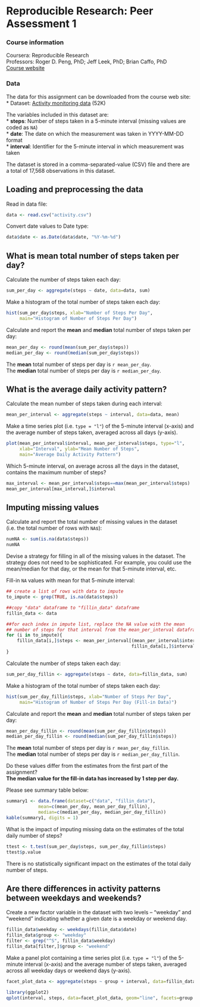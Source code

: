# Reproducible Research: Peer Assessment 1

### Course information  
Coursera: Reproducible Research  
Professors: Roger D. Peng, PhD; Jeff Leek, PhD; Brian Caffo, PhD  
[Course website][courselink]  

### Data  
The data for this assignment can be downloaded from the course web site:  
* Dataset: [Activity monitoring data][datalink] (52K)

The variables included in this dataset are:  
* **steps**: Number of steps taken in a 5-minute interval (missing values are coded as `NA`)  
* **date**: The date on which the measurement was taken in YYYY-MM-DD format  
* **interval**: Identifier for the 5-minute interval in which measurement was taken  

The dataset is stored in a comma-separated-value (CSV) file and there are a total of 17,568 observations in this dataset.  

## Loading and preprocessing the data
Read in data file:
```r
data <- read.csv("activity.csv")
```

Convert date values to Date type:
```r
data$date <- as.Date(data$date, "%Y-%m-%d")
```

## What is mean total number of steps taken per day?
Calculate the number of steps taken each day:
```r
sum_per_day <- aggregate(steps ~ date, data=data, sum)
```

Make a histogram of the total number of steps taken each day:
```r
hist(sum_per_day$steps, xlab="Number of Steps Per Day", 
     main="Histogram of Number of Steps Per Day")
```

Calculate and report the **mean** and **median** total number of steps taken per day:
```r
mean_per_day <- round(mean(sum_per_day$steps))
median_per_day <- round(median(sum_per_day$steps))
```

The **mean** total number of steps per day is `r mean_per_day`.  
The **median** total number of steps per day is `r median_per_day`.

## What is the average daily activity pattern?
Calculate the mean number of steps taken during each interval:  
```r
mean_per_interval <- aggregate(steps ~ interval, data=data, mean)
```

Make a time series plot (i.e. `type = "l"`) of the 5-minute interval (x-axis) and the average number of steps taken, averaged across all days (y-axis).  
```r
plot(mean_per_interval$interval, mean_per_interval$steps, type="l",
     xlab="Interval", ylab="Mean Number of Steps", 
     main="Average Daily Activity Pattern")
```

Which 5-minute interval, on average across all the days in the dataset, contains the maximum number of steps?  
```r
max_interval <- mean_per_interval$steps==max(mean_per_interval$steps)
mean_per_interval[max_interval,]$interval
```


## Imputing missing values
Calculate and report the total number of missing values in the dataset (i.e. the total number of rows with `NA`s):
```r
numNA <- sum(is.na(data$steps))
numNA
```

Devise a strategy for filling in all of the missing values in the dataset. The strategy does not need to be sophisticated. For example, you could use the mean/median for that day, or the mean for that 5-minute interval, etc.

Fill-in `NA` values with mean for that 5-minute interval:  
```r
## create a list of rows with data to impute
to_impute <- grep(TRUE, is.na(data$steps))

##copy "data" dataframe to "fillin_data" dataframe
fillin_data <- data

##for each index in impute list, replace the NA value with the mean
## number of steps for that interval from the mean_per_interval dataframe
for (i in to_impute){
    fillin_data[i,]$steps <- mean_per_interval[(mean_per_interval$interval == 
                                               fillin_data[i,]$interval),]$steps
}
```

Calculate the number of steps taken each day:
```r
sum_per_day_fillin <- aggregate(steps ~ date, data=fillin_data, sum)
```

Make a histogram of the total number of steps taken each day:
```r
hist(sum_per_day_fillin$steps, xlab="Number of Steps Per Day", 
     main="Histogram of Number of Steps Per Day (Fill-in Data)")
```

Calculate and report the **mean** and **median** total number of steps taken per day:
```r
mean_per_day_fillin <- round(mean(sum_per_day_fillin$steps))
median_per_day_fillin <- round(median(sum_per_day_fillin$steps))
```

The **mean** total number of steps per day is `r mean_per_day_fillin`.  
The **median** total number of steps per day is `r median_per_day_fillin`.

Do these values differ from the estimates from the first part of the assignment?  
**The median value for the fill-in data has increased by 1 step per day.**  

Please see summary table below:
```r
summary1 <- data.frame(dataset=c("data", "fillin_data"), 
            mean=c(mean_per_day, mean_per_day_fillin), 
            median=c(median_per_day, median_per_day_fillin))
kable(summary1, digits = 1)
```

What is the impact of imputing missing data on the estimates of the total daily number of steps? 
```r
ttest <- t.test(sum_per_day$steps, sum_per_day_fillin$steps)
ttest$p.value
```
There is no statistically significant impact on the estimates of the total daily number of steps.


## Are there differences in activity patterns between weekdays and weekends?

Create a new factor variable in the dataset with two levels – “weekday” and “weekend” indicating whether a given date is a weekday or weekend day.  
```r
fillin_data$weekday <- weekdays(fillin_data$date)
fillin_data$group <- "weekday"
filter <- grep("^S", fillin_data$weekday)
fillin_data[filter,]$group <- "weekend"
```
Make a panel plot containing a time series plot (i.e. `type = "l"`) of the 5-minute interval (x-axis) and the average number of steps taken, averaged across all weekday days or weekend days (y-axis).

```r
facet_plot_data <- aggregate(steps ~ group + interval, data=fillin_data, mean)

library(ggplot2)
qplot(interval, steps, data=facet_plot_data, geom="line", facets=group ~ .)
```

[datalink]: https://d396qusza40orc.cloudfront.net/repdata%2Fdata%2Factivity.zip
[courselink]: https://class.coursera.org/repdata-004/